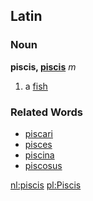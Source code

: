 ==Latin==
===Noun===
'''piscis, [[Wiktionary Appendix:Latin third declension|piscis]]''' ''m''

#a [[fish]]
===Related Words===
*[[piscari]]
*[[pisces]]
*[[piscina]]
*[[piscosus]]

[[nl:piscis]]
[[pl:Piscis]]